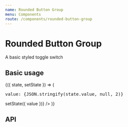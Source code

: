 ```yaml
---
name: Rounded Button Group
menu: Components
route: /components/rounded-button-group
---
```



# Rounded Button Group

A basic styled toggle switch

## Basic usage

<Playground>
  <State
    initial={{
      value: null,
      options: [
        {
          value: 'studies',
          icon: 'th',
          bottomLabel: 'Series',
        },
        {
          value: 'measurements',
          icon: 'th-list',
          bottomLabel: 'Measurements',
        },
      ],
    }}
  >
    {({ state, setState }) => (
      <React.Fragment>
        <div>
          <pre>value: {JSON.stringify(state.value, null, 2)}</pre>
        </div>
        <RoundedButtonGroup
          {...state}
          onValueChanged={value => setState({ value })}
        />
      </React.Fragment>
    )}
  </State>
</Playground>

## API

<Props of={RoundedButtonGroup} />
